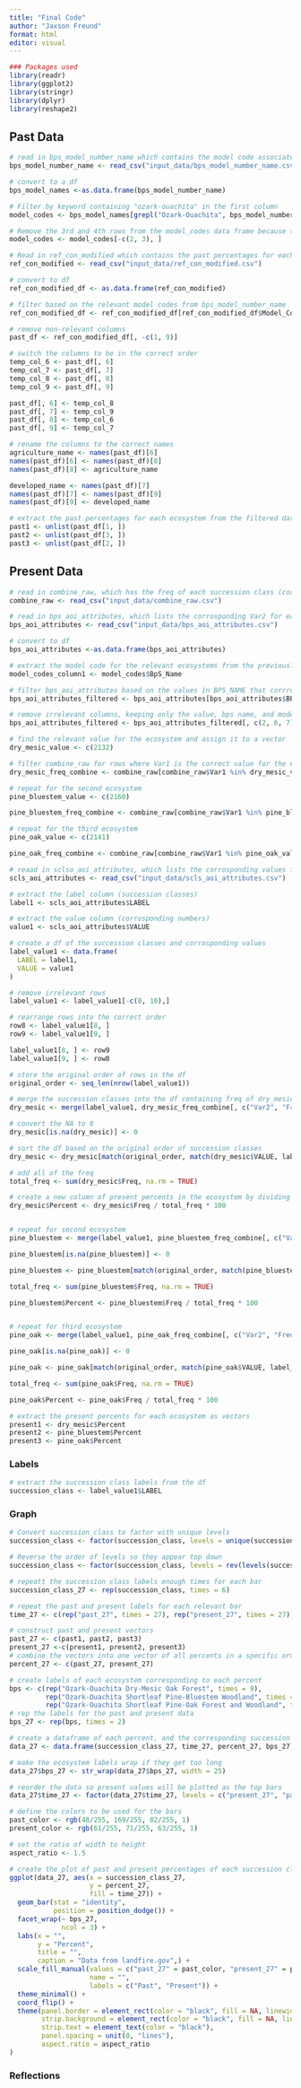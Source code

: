 ```yaml
---
title: "Final Code"
author: "Jaxson Freund"
format: html
editor: visual
---
```


```R
### Packages used
library(readr)
library(ggplot2)
library(stringr)
library(dplyr)
library(reshape2)
```

## Past Data

```R
# read in bps_model_number_name which contains the model code associated with each BPS
bps_model_number_name <- read_csv("input_data/bps_model_number_name.csv")

# convert to a df
bps_model_names <-as.data.frame(bps_model_number_name)

# Filter by keyword containing "ozark-ouachita" in the first column
model_codes <- bps_model_names[grepl("Ozark-Ouachita", bps_model_number_name$BpS_Name), ]

# Remove the 3rd and 4th rows from the model_codes data frame because they are not the right ecosystems
model_codes <- model_codes[-c(2, 3), ]
```

```R
# Read in ref_con_modified which contains the past percentages for each succession class, arranged by model code
ref_con_modified <- read_csv("input_data/ref_con_modified.csv")

# convert to df
ref_con_modified_df <- as.data.frame(ref_con_modified)

# filter based on the relevant model codes from bps_model_number_name
ref_con_modified_df <- ref_con_modified_df[ref_con_modified_df$Model_Code %in% model_codes$Model_Code, ]

# remove non-relevant columns
past_df <- ref_con_modified_df[, -c(1, 9)]

# switch the columns to be in the correct order
temp_col_6 <- past_df[, 6]
temp_col_7 <- past_df[, 7]
temp_col_8 <- past_df[, 8]
temp_col_9 <- past_df[, 9]

past_df[, 6] <- temp_col_8
past_df[, 7] <- temp_col_9
past_df[, 8] <- temp_col_6
past_df[, 9] <- temp_col_7

# rename the columns to the correct names
agriculture_name <- names(past_df)[6]
names(past_df)[6] <- names(past_df)[8]
names(past_df)[8] <- agriculture_name

developed_name <- names(past_df)[7]
names(past_df)[7] <- names(past_df)[9]
names(past_df)[9] <- developed_name
```

```R
# extract the past percentages for each ecosystem from the filtered dataset
past1 <- unlist(past_df[1, ])
past2 <- unlist(past_df[3, ])
past3 <- unlist(past_df[2, ])

```

## Present Data

```R
# read in combine_raw, which has the freq of each succession class (corrosponding Var2) for different ecosystems (corrosponding Var1)
combine_raw <- read_csv("input_data/combine_raw.csv")

# read in bps_aoi_attributes, which lists the corrosponding Var2 for each ecosystem in column VALUE
bps_aoi_attributes <- read_csv("input_data/bps_aoi_attributes.csv")

# convert to df
bps_aoi_attributes <-as.data.frame(bps_aoi_attributes)

# extract the model code for the relevant ecosystems from the previously created model_codes df
model_codes_column1 <- model_codes$BpS_Name

# filter bps_aoi_attributes based on the values in BPS_NAME that corrrospond to the relevant model codes
bps_aoi_attributes_filtered <- bps_aoi_attributes[bps_aoi_attributes$BPS_NAME %in% model_codes_column1, ]

# remove irrelevant columns, keeping only the value, bps name, and model code
bps_aoi_attributes_filtered <- bps_aoi_attributes_filtered[, c(2, 6, 7)]
```

```R
# find the relevant value for the ecosystem and assign it to a vector
dry_mesic_value <- c(2132)

# filter combine_raw for rows where Var1 is the correct value for the ecosystem
dry_mesic_freq_combine <- combine_raw[combine_raw$Var1 %in% dry_mesic_value, ]
```

```R
# repeat for the second ecosystem
pine_bluestem_value <- c(2160)

pine_bluestem_freq_combine <- combine_raw[combine_raw$Var1 %in% pine_bluestem_value, ]
```

```R
# repeat for the third ecosystem
pine_oak_value <- c(2141)

pine_oak_freq_combine <- combine_raw[combine_raw$Var1 %in% pine_oak_value, ]
```

```R
# reaad in sclso_aoi_attributes, which lists the corrosponding values for each succession class
scls_aoi_attributes <- read_csv("input_data/scls_aoi_attributes.csv")

# extract the label column (succession classes)
label1 <- scls_aoi_attributes$LABEL

# extract the value column (corrosponding numbers)
value1 <- scls_aoi_attributes$VALUE

# create a df of the succession classes and corrosponding values
label_value1 <- data.frame(
  LABEL = label1,
  VALUE = value1
)

# remove irrelevant rows
label_value1 <- label_value1[-c(8, 10),]

# rearrange rows into the correct order
row8 <- label_value1[8, ]
row9 <- label_value1[9, ]

label_value1[8, ] <- row9
label_value1[9, ] <- row8
```

```R
# store the original order of rows in the df
original_order <- seq_len(nrow(label_value1))

# merge the succession classes into the df containing freq of dry_mesic
dry_mesic <- merge(label_value1, dry_mesic_freq_combine[, c("Var2", "Freq")], by.x = "VALUE", by.y = "Var2", all.x = TRUE, sort = FALSE)

# convert the NA to 0
dry_mesic[is.na(dry_mesic)] <- 0

# sort the df based on the original order of succession classes
dry_mesic <- dry_mesic[match(original_order, match(dry_mesic$VALUE, label_value1$VALUE)), ]

# add all of the freq
total_freq <- sum(dry_mesic$Freq, na.rm = TRUE)

# create a new column of present percents in the ecosystem by dividing each freq by the total freq
dry_mesic$Percent <- dry_mesic$Freq / total_freq * 100


# repeat for second ecosystem
pine_bluestem <- merge(label_value1, pine_bluestem_freq_combine[, c("Var2", "Freq")], by.x = "VALUE", by.y = "Var2", all.x = TRUE, sort = FALSE)

pine_bluestem[is.na(pine_bluestem)] <- 0

pine_bluestem <- pine_bluestem[match(original_order, match(pine_bluestem$VALUE, label_value1$VALUE)), ]

total_freq <- sum(pine_bluestem$Freq, na.rm = TRUE)

pine_bluestem$Percent <- pine_bluestem$Freq / total_freq * 100


# repeat for third ecosystem
pine_oak <- merge(label_value1, pine_oak_freq_combine[, c("Var2", "Freq")], by.x = "VALUE", by.y = "Var2", all.x = TRUE)

pine_oak[is.na(pine_oak)] <- 0

pine_oak <- pine_oak[match(original_order, match(pine_oak$VALUE, label_value1$VALUE)), ]

total_freq <- sum(pine_oak$Freq, na.rm = TRUE)

pine_oak$Percent <- pine_oak$Freq / total_freq * 100

```

```R
# extract the present percents for each ecosystem as vectors
present1 <- dry_mesic$Percent
present2 <- pine_bluestem$Percent
present3 <- pine_oak$Percent
```

### Labels

```R
# extract the succession class labels from the df
succession_class <- label_value1$LABEL
```

### Graph

```R
# Convert succession_class to factor with unique levels
succession_class <- factor(succession_class, levels = unique(succession_class))

# Reverse the order of levels so they appear top down
succession_class <- factor(succession_class, levels = rev(levels(succession_class)))
```

```R
# repeatt the succession class labels enough times for each bar
succession_class_27 <- rep(succession_class, times = 6)

# repeat the past and present labels for each relevant bar
time_27 <- c(rep("past_27", times = 27), rep("present_27", times = 27))

# construct past and present vectors
past_27 <- c(past1, past2, past3)
present_27 <-c(present1, present2, present3)
# combine the vectors into one vector of all percents in a specific order
percent_27 <- c(past_27, present_27)

# create labels of each ecosystem corresponding to each percent
bps <- c(rep("Ozark-Ouachita Dry-Mesic Oak Forest", times = 9),
         rep("Ozark-Ouachita Shortleaf Pine-Bluestem Woodland", times = 9),
         rep("Ozark-Ouachita Shortleaf Pine-Oak Forest and Woodland", times = 9))
# rep the labels for the past and present data
bps_27 <- rep(bps, times = 2)

# create a dataframe of each percent, and the corresponding succession class, ecosystem, and past/present
data_27 <- data.frame(succession_class_27, time_27, percent_27, bps_27)
```

```R
# make the ecosystem labels wrap if they get too long
data_27$bps_27 <- str_wrap(data_27$bps_27, width = 25)

# reorder the data so present values will be plotted as the top bars
data_27$time_27 <- factor(data_27$time_27, levels = c("present_27", "past_27"))

# define the colors to be used for the bars
past_color <- rgb(48/255, 169/255, 82/255, 1)
present_color <- rgb(61/255, 71/255, 63/255, 1)

# set the ratio of width to height
aspect_ratio <- 1.5

# create the plot of past and present percentages of each succession class for each ecosystem
ggplot(data_27, aes(x = succession_class_27, 
                    y = percent_27, 
                    fill = time_27)) +
  geom_bar(stat = "identity", 
           position = position_dodge()) +
  facet_wrap(~ bps_27, 
             ncol = 3) +
  labs(x = "", 
       y = "Percent", 
       title = "", 
       caption = "Data from landfire.gov",) +
  scale_fill_manual(values = c("past_27" = past_color, "present_27" = present_color), 
                    name = "", 
                    labels = c("Past", "Present")) +  
  theme_minimal() +
  coord_flip() +
  theme(panel.border = element_rect(color = "black", fill = NA, linewidth = 1),
        strip.background = element_rect(color = "black", fill = NA, linewidth = 1),
        strip.text = element_text(color = "black"),
        panel.spacing = unit(0, "lines"),
        aspect.ratio = aspect_ratio
)
```

### Reflections
